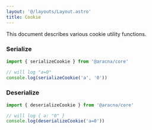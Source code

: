 ```yaml
---
layout: '@/layouts/Layout.astro'
title: Cookie
---
```


This document describes various cookie utility functions.

### Serialize

```ts
import { serializeCookie } from '@aracna/core'

// will log "a=0"
console.log(serializeCookie('a', '0'))
```

### Deserialize

```ts
import { deserializeCookie } from '@aracna/core'

// will log { a: "0" }
console.log(deserializeCookie('a=0'))
```
